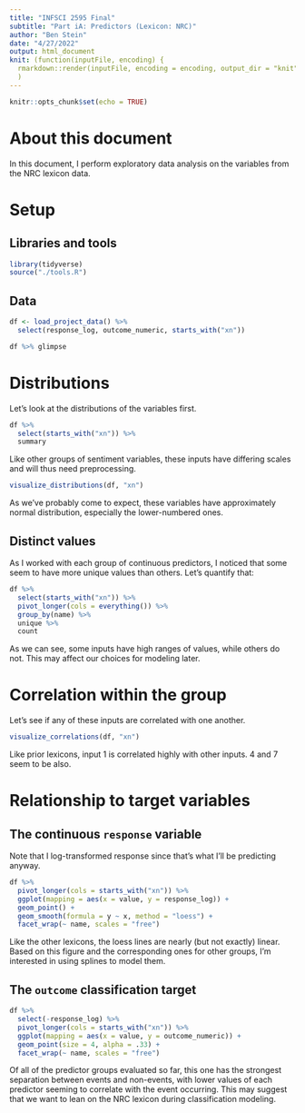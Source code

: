 ```yaml
---
title: "INFSCI 2595 Final"
subtitle: "Part iA: Predictors (Lexicon: NRC)"
author: "Ben Stein"
date: "4/27/2022"
output: html_document
knit: (function(inputFile, encoding) {
  rmarkdown::render(inputFile, encoding = encoding, output_dir = "knit") }
  )
---
```


```r
knitr::opts_chunk$set(echo = TRUE)
```

# About this document

In this document, I perform exploratory data analysis on the variables from the NRC lexicon data.

# Setup

## Libraries and tools

```r
library(tidyverse)
source("./tools.R")
```

## Data

```r
df <- load_project_data() %>%
  select(response_log, outcome_numeric, starts_with("xn"))

df %>% glimpse
```

# Distributions

Let's look at the distributions of the variables first.

```r
df %>% 
  select(starts_with("xn")) %>%
  summary
```

Like other groups of sentiment variables, these inputs have differing scales and will thus need preprocessing.

```r
visualize_distributions(df, "xn")
```

As we've probably come to expect, these variables have approximately normal distribution, especially the lower-numbered ones.

## Distinct values

As I worked with each group of continuous predictors, I noticed that some seem to have more unique values than others. Let's quantify that:

```r
df %>%
  select(starts_with("xn")) %>%
  pivot_longer(cols = everything()) %>%
  group_by(name) %>% 
  unique %>%
  count
```

As we can see, some inputs have high ranges of values, while others do not. This may affect our choices for modeling later.

# Correlation within the group

Let's see if any of these inputs are correlated with one another.

```r
visualize_correlations(df, "xn")
```

Like prior lexicons, input 1 is correlated highly with other inputs. 4 and 7 seem to be also.

# Relationship to target variables

## The continuous `response` variable

Note that I log-transformed response since that's what I'll be predicting anyway.

```r
df %>%
  pivot_longer(cols = starts_with("xn")) %>%
  ggplot(mapping = aes(x = value, y = response_log)) +
  geom_point() +
  geom_smooth(formula = y ~ x, method = "loess") + 
  facet_wrap(~ name, scales = "free")
```

Like the other lexicons, the loess lines are nearly (but not exactly) linear. Based on this figure and the corresponding ones for other groups, I'm interested in using splines to model them.

## The `outcome` classification target

```r
df %>%
  select(-response_log) %>%
  pivot_longer(cols = starts_with("xn")) %>%
  ggplot(mapping = aes(x = value, y = outcome_numeric)) +
  geom_point(size = 4, alpha = .33) +
  facet_wrap(~ name, scales = "free")
```

Of all of the predictor groups evaluated so far, this one has the strongest separation between events and non-events, with lower values of each predictor seeming to correlate with the event occurring. This may suggest that we want to lean on the NRC lexicon during classification modeling.
